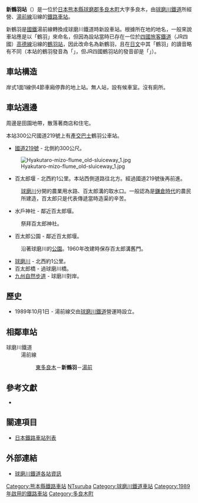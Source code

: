 {{noteTA
|T=zh-tw:新鶴羽車站;zh-hk:新鶴羽站;zh-cn:新鶴羽站;
|1=zh-tw:新鶴羽車站;zh-hk:新鶴羽站;zh-cn:新鶴羽站;}}
{{日本車站資訊
|公司色 = skyblue
|文字色 = 
|站名 = 新鶴羽站
|圖片 = Shin-Tsuruba eki 1.jpg
|pxl = 
|圖片說明 = 
|日文原名 = 新鶴羽
|平假名 = しんつるば
|羅馬拼音 = Shin-Tsuruba
|副站名 = 
|前一站 = [[東多良木站|東多良木]]
|前一站距離 = 1.6
|後一站距離 = 1.5
|後一站 = [[湯前站|湯前]]
|電報略號 = 
|車站編號 = 
|停站路線數 = 
|所屬公司 = [[球磨川鐵道|球磨川鐵道]]
|所屬路線 = [[湯前線|湯前線]]
|距離 = 23.3
|起點站 = [[人吉溫泉站|人吉溫泉]]
|所在地 = [[熊本縣|熊本縣]][[球磨郡|球磨郡]][[多良木町|多良木町]]大字多良木字植木1052-3
|車站構造 = 地面站
|月台配置 = 1面1線
|啟用年月日 = 1989年10月1日
|廢站年月日 = 
|乘客人數 = 
|上下車人次 = 
|統計年度 = 
|轉車 = 
|備註 = 
|全寬備註 = 
}}
{{右|
[[File:Shin-tsuruba_station_1.jpg|thumb]]
[[File:Shin-tsuruba_station_front_1.jpg|thumb]]
[[File:Shin-tsuruba_station_front_2.jpg|thumb]]
}}
'''新鶴羽站'''（{{jpn|j=新鶴羽駅|hg=しんつるばえき|rm=Shin-tsuruba eki|f=y}}）是一位於[[日本|日本]][[熊本縣|熊本縣]][[球磨郡|球磨郡]][[多良木町|多良木町]]大字多良木，由[[球磨川鐵道|球磨川鐵道]]所經營、[[湯前線|湯前線]]沿線的[[鐵路車站|鐵路車站]]。

新鶴羽是[[日本國鐵|國鐵]]湯前線轉換成球磨川鐵道時新設車站。根據所在地的地名，一般來說車站應是以「鶴羽」來命名，但因為設站當時已存在一位於[[四國旅客鐵道|四國旅客鐵道]]（JR四國）[[高德線|高德線]]沿線的[[鶴羽站|鶴羽站]]，因此改命名為新鶴羽，且在[[日文|日文]]中其「鶴羽」的讀音略有不同（本站的鶴羽發音為「{{lang|ja|つるば}}」，但JR四國鶴羽站的發音卻是「{{lang|ja|つるわ}}」）。

== 車站構造 ==
岸式1面1線供4節車廂停靠的地上站。無人站，設有候車室。沒有廁所。

== 車站週邊 ==
周邊是田園地帶，散落著商店和住宅。

本站300公尺國道219號上有[[九州產業交通|產交巴士]]鶴羽公車站。
*[[國道219號|國道219號]] - 北側約300公尺。
[[File:Hyakutaro-mizo-flume_old-sluiceway_1.jpg|thumb]]
*百太郎堰 - 北西約1公里。本站西側道路往北方。經過國道219號後再前進。
:[[球磨川|球磨川]]分開的農業用水路、百太郎溝的取水口。一般認為是[[鎌倉時代|鎌倉時代]]的農民所建造，百太郎只是代表傳遞當時造渠的辛苦。
*水戶神社 - 鄰近百太郎堰。
:祭拜百太郎神社。
*百太郎公園 - 鄰近百太郎堰。
:沿著球磨川的[[公園|公園]]。1960年改建時保存百太郎溝舊門。
*[[球磨川|球磨川]] - 北西約1公里。
*百太郎橋 - 過球磨川橋。
*[[九州自然步道|九州自然步道]] - 球磨川對岸。

== 歷史 == 
*1989年10月1日 - 湯前線交由[[球磨川鐵道|球磨川鐵道]]營運時設立。
== 相鄰車站 ==
;球磨川鐵道
:湯前線
::[[東多良木站|東多良木]]－'''新鶴羽'''－[[湯前站|湯前]]
==參考文獻==
*{{cite book
  | author = 今尾惠介
  | title = {{lang|ja|日本鉄道旅行地図帳 12号・九州}}
  | publisher = 新潮社
  | series = {{lang|ja|日本鉄道旅行地図帳}}
  | year = 2008
  | isbn = 978-4-10-790030-2
}}

== 關連項目 ==
*[[日本鐵路車站列表|日本鐵路車站列表]]

== 外部連結 ==
* [https://www.kumagawa-rail.com/%E9%81%8B%E8%A1%8C%E6%83%85%E5%A0%B1-service-info/%E5%90%84%E9%A7%85%E6%A1%88%E5%86%85-sta-introduction/ 球磨川鐵道各站資訊] {{Wayback|url=https://www.kumagawa-rail.com/%E9%81%8B%E8%A1%8C%E6%83%85%E5%A0%B1-service-info/%E5%90%84%E9%A7%85%E6%A1%88%E5%86%85-sta-introduction/ |date=20200708085156 }}{{ja}}

{{湯前線}}
{{DEFAULTSORT:Shin-tsuruba}}
[[Category:熊本縣鐵路車站|Category:熊本縣鐵路車站]]
[[Category:日本鐵路車站_Shi|NTsuruba]]
[[Category:球磨川鐵道車站|Category:球磨川鐵道車站]]
[[Category:1989年啟用的鐵路車站|Category:1989年啟用的鐵路車站]]
[[Category:多良木町|Category:多良木町]]